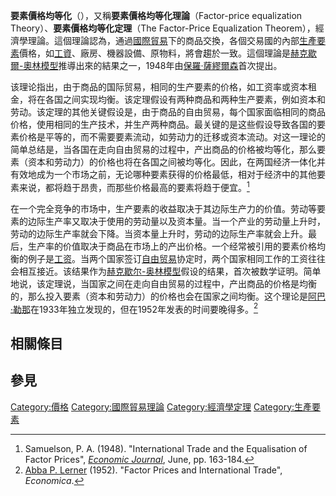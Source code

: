 '''要素價格均等化'''（{{lang-en|Factor price equalization}}），又稱'''要素價格均等化理論'''（Factor-price equalization Theory）、'''要素價格均等化定理'''（The Factor-Price Equalization Theorem），經濟學理論。這個理論認為，通過[[國際貿易|國際貿易]]下的商品交換，各個交易國的內部[[生產要素|生產要素]]價格，如[[工資|工資]]、廠房、機器設備、原物料，將會趨於一致。這個理論是[[赫克歇爾-奧林模型|赫克歇爾-奧林模型]]推導出來的結果之一，1948年由[[保羅·薩繆爾森|保羅·薩繆爾森]]首次提出。

该理论指出，由于商品的国际贸易，相同的生产要素的价格，如工资率或资本租金，将在各国之间实现均衡。该定理假设有两种商品和两种生产要素，例如资本和劳动。该定理的其他关键假设是，由于商品的自由贸易，每个国家面临相同的商品价格，使用相同的生产技术，并生产两种商品。最关键的是这些假设导致各国的要素价格是平等的，而不需要要素流动，如劳动力的迁移或资本流动。对这一理论的简单总结是，当各国在走向自由贸易的过程中，产出商品的价格被均等化，那么要素（资本和劳动力）的价格也将在各国之间被均等化。因此，在两国经济一体化并有效地成为一个市场之前，无论哪种要素获得的价格最低，相对于经济中的其他要素来说，都将趋于昂贵，而那些价格最高的要素将趋于便宜。<ref>Samuelson, P. A. (1948). "International Trade and the Equalisation of Factor Prices", ''[[Economic_Journal|Economic Journal]]'', June, pp. 163-184.</ref>

在一个完全竞争的市场中，生产要素的收益取决于其边际生产力的价值。劳动等要素的边际生产率又取决于使用的劳动量以及资本量。当一个产业的劳动量上升时，劳动的边际生产率就会下降。当资本量上升时，劳动的边际生产率就会上升。最后，生产率的价值取决于商品在市场上的产出价格。一个经常被引用的要素价格均衡的例子是[[工资|工资]]。当两个国家签订[[自由贸易|自由贸易]]协定时，两个国家相同工作的工资往往会相互接近。该结果作为[[赫克歇尔-奥林模型|赫克歇尔-奥林模型]]假设的结果，首次被数学证明。简单地说，该定理说，当国家之间在走向自由贸易的过程中，产出商品的价格是均衡的，那么投入要素（资本和劳动力）的价格也会在国家之间均衡。这个理论是[[阿巴·勒那|阿巴·勒那]]在1933年独立发现的，但在1952年发表的时间要晚得多。<ref>[[Abba_P._Lerner|Abba P. Lerner]] (1952). "Factor Prices and International Trade", ''Economica''.</ref> 
==相關條目==

==參見==

[[Category:價格|Category:價格]]
[[Category:國際貿易理論|Category:國際貿易理論]]
[[Category:經濟學定理|Category:經濟學定理]]
[[Category:生產要素|Category:生產要素]]